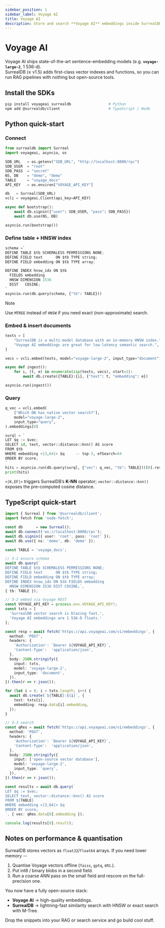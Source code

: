 ```yaml
---
sidebar_position: 1
sidebar_label: Voyage AI
title: Voyage AI
description: Store and search **Voyage AI** embeddings inside SurrealDB’s native HNSW / M-Tree vector indexes.
---
```


# Voyage AI
Voyage AI ships state-of-the-art sentence-embedding models (e.g. **`voyage-large-2`**, 1 536-d).  
SurrealDB (≥ v1.5) adds first-class vector indexes and functions, so you can run RAG pipelines with nothing but open-source tools.

## Install the SDKs

```bash
pip install voyageai surrealdb                 # Python
npm add @surrealdb/client                      # TypeScript / Node
```


## Python quick-start

###  Connect

```python
from surrealdb import Surreal
import voyageai, asyncio, os

SDB_URL   = os.getenv("SDB_URL", "http://localhost:8000/rpc")
SDB_USER  = "root"
SDB_PASS  = "secret"
NS, DB    = "demo", "demo"
TABLE     = "voyage_docs"
API_KEY   = os.environ["VOYAGE_API_KEY"]

db   = Surreal(SDB_URL)
vcli = voyageai.Client(api_key=API_KEY)

async def bootstrap():
    await db.signin({"user": SDB_USER, "pass": SDB_PASS})
    await db.use(NS, DB)

asyncio.run(bootstrap())
```

### Define table + HNSW index

```python
schema =`
DEFINE TABLE $tb SCHEMALESS PERMISSIONS NONE;
DEFINE FIELD text      ON $tb TYPE string;
DEFINE FIELD embedding ON $tb TYPE array;

DEFINE INDEX hnsw_idx ON $tb
  FIELDS embedding
  HNSW DIMENSION 1536
  DIST   COSINE;
`
asyncio.run(db.query(schema, {"tb": TABLE}))
```

> [!NOTE]
> Use `MTREE` instead of `HNSW` if you need exact (non-approximate) search.

### Embed & insert documents

```python
texts = [
    "SurrealDB is a multi-model database with an in-memory HNSW index.",
    "Voyage AI embeddings are great for low-latency semantic search.",
]

vecs = vcli.embed(texts, model="voyage-large-2", input_type="document").embeddings

async def ingest():
    for i, (t, e) in enumerate(zip(texts, vecs), start=1):
        await db.create({TABLE}:{i}, {"text": t, "embedding": e})

asyncio.run(ingest())
```

### Query

```python
q_vec = vcli.embed(
    ["Which DB has native vector search?"],
    model="voyage-large-2",
    input_type="query",
).embeddings[0]

surql = `
LET $q := $vec;
SELECT id, text, vector::distance::knn() AS score
FROM $tb
WHERE embedding <|3,64|> $q     -- top-3, efSearch=64
ORDER BY score;
`
hits = asyncio.run(db.query(surql, {"vec": q_vec, "tb": TABLE}))[0].result
print(hits)
```

`<|K,EF|>` triggers SurrealDB’s **K-NN** operator; `vector::distance::knn()` exposes the pre-computed cosine distance.


## TypeScript quick-start

```ts
import { Surreal } from '@surrealdb/client';
import fetch from 'node-fetch';

const db      = new Surreal();
await db.connect('ws://localhost:8000/rpc');
await db.signin({ user: 'root', pass: 'root' });
await db.use({ ns: 'demo', db: 'demo' });

const TABLE = 'voyage_docs';

// 3-1 ensure schema
await db.query(`
DEFINE TABLE $tb SCHEMALESS PERMISSIONS NONE;
DEFINE FIELD text      ON $tb TYPE string;
DEFINE FIELD embedding ON $tb TYPE array;
DEFINE INDEX hnsw_idx ON $tb FIELDS embedding
  HNSW DIMENSION 1536 DIST COSINE;`,
{ tb: TABLE });

// 3-2 embed via Voyage REST
const VOYAGE_API_KEY = process.env.VOYAGE_API_KEY!;
const txts = [
  'SurrealDB vector search is blazing fast.',
  'Voyage AI embeddings are 1 536-D floats.'
];

const resp = await fetch('https://api.voyageai.com/v1/embeddings', {
  method: 'POST',
  headers: {
    'Authorization': `Bearer ${VOYAGE_API_KEY}`,
    'Content-Type':  'application/json',
  },
  body: JSON.stringify({
    input: txts,
    model: 'voyage-large-2',
    input_type: 'document',
  }),
}).then(r => r.json());

for (let i = 0; i < txts.length; i++) {
  await db.create(`${TABLE}:${i}`, {
    text: txts[i],
    embedding: resp.data[i].embedding,
  });
}

// 3-3 search
const qRes = await fetch('https://api.voyageai.com/v1/embeddings', {
  method: 'POST',
  headers: {
    'Authorization': `Bearer ${VOYAGE_API_KEY}`,
    'Content-Type':  'application/json',
  },
  body: JSON.stringify({
    input: ['open-source vector database'],
    model: 'voyage-large-2',
    input_type: 'query',
  }),
}).then(r => r.json());

const results = await db.query(`
LET $q := $vec;
SELECT text, vector::distance::knn() AS score
FROM ${TABLE}
WHERE embedding <|3,64|> $q
ORDER BY score;
`, { vec: qRes.data[0].embedding });

console.log(results[0].result);
```

## Notes on performance & quantisation

SurrealDB stores vectors as `float32`/`float64` arrays.
If you need lower memory --

1. Quantise Voyage vectors offline (`faiss`, `gptq`, etc.).
2. Put int8 / binary blobs in a second field.
3. Run a coarse ANN pass on the small field and rescore on the full-precision one.

You now have a fully open-source stack:

* **Voyage AI** → high-quality embeddings.
* **SurrealDB** → lightning-fast similarity search with HNSW or exact search with M-Tree.

Drop the snippets into your RAG or search service and go build cool stuff.

